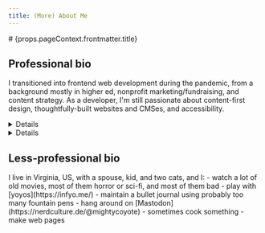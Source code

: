 ```yaml
---
title: (More) About Me
---
```



<Layout>
# {props.pageContext.frontmatter.title}

## Professional bio

I transitioned into frontend web development during the pandemic, from a background mostly in higher ed, nonprofit marketing/fundraising, and content strategy. As a developer, I'm still passionate about content-first design, thoughtfully-built websites and CMSes, and accessibility.

<Details summary="Skills">
HTML, CSS, JavaScript, SCSS, Tailwind, Bootstrap, CoreUI, CSS Modules, styled-components, React, Vite, Gatsby, WordPress, Drupal, PHP, MySQL, Docker, and Figma (and I've used more project tracking and business apps than I can count). 

I'm especially good at professional communication, solving complex problems, and keeping track of multiple competing tasks.
</Details>

<Details summary="Some resources I like">
- [placekitten.com](https://placekitten.com/)
- [Hipster Ipsum](https://hipsum.co/)
- [cubic-bezier.com](https://cubic-bezier.com/)
- [Paletton - The Color Scheme Designer](https://paletton.com/)
- [Public APIs list](https://github.com/public-apis/public-apis)
- [Logo Ipsum](https://logoipsum.com/)
- [A Complete Guide to Flexbox | CSS-Tricks](https://css-tricks.com/snippets/css/a-guide-to-flexbox/)
- [A Complete Guide to Grid | CSS-Tricks](https://css-tricks.com/snippets/css/complete-guide-grid/)
- [Lofi Girl](https://www.youtube.com/@LofiGirl) (background music for coding)
- [Chill Music Lab](https://www.youtube.com/@MusicLabChill) (background music for coding)
</Details>

## Less-professional bio

<LessProfessional>
I live in Virginia, US, with a spouse, kid, and two cats, and I:
- watch a lot of old movies, most of them horror or sci-fi, and most of them bad
- play with [yoyos](https://infyo.me/)
- maintain a bullet journal using probably too many fountain pens
- hang around on [Mastodon](https://nerdculture.de/@mightycoyote)
- sometimes cook something
- make web pages
</LessProfessional>

</Layout>
